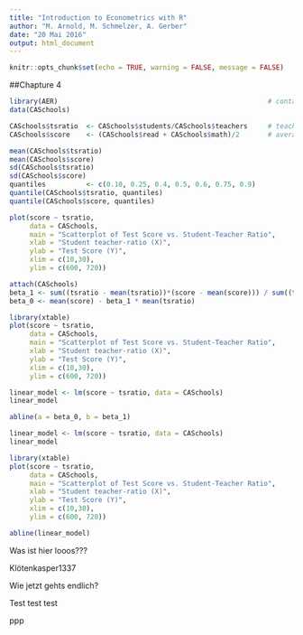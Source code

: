 ```yaml
---
title: "Introduction to Econometrics with R"
author: "M. Arnold, M. Schmelzer, A. Gerber"
date: "20 Mai 2016"
output: html_document
---
```


```r
knitr::opts_chunk$set(echo = TRUE, warning = FALSE, message = FALSE)
```



##Chapture 4

```r
library(AER)                                                    # contains the dataset 
data(CASchools) 

CASchools$tsratio  <- CASchools$students/CASchools$teachers     # teacher-student-ratio
CASchools$score    <- (CASchools$read + CASchools$math)/2       # average test-score

mean(CASchools$tsratio) 
mean(CASchools$score)
sd(CASchools$tsratio) 
sd(CASchools$score)
quantiles          <- c(0.10, 0.25, 0.4, 0.5, 0.6, 0.75, 0.9)
quantile(CASchools$tsratio, quantiles)
quantile(CASchools$score, quantiles)

```




```r
plot(score ~ tsratio, 
     data = CASchools,
     main = "Scatterplot of Test Score vs. Student-Teacher Ratio", 
     xlab = "Student teacher-ratio (X)",
     ylab = "Test Score (Y)",
     xlim = c(10,30),
     ylim = c(600, 720))
```

```r
attach(CASchools)
beta_1 <- sum((tsratio - mean(tsratio))*(score - mean(score))) / sum((tsratio - mean(tsratio))^2)
beta_0 <- mean(score) - beta_1 * mean(tsratio)
```

```r
library(xtable)
plot(score ~ tsratio, 
     data = CASchools,
     main = "Scatterplot of Test Score vs. Student-Teacher Ratio", 
     xlab = "Student teacher-ratio (X)",
     ylab = "Test Score (Y)",
     xlim = c(10,30),
     ylim = c(600, 720))

linear_model <- lm(score ~ tsratio, data = CASchools)
linear_model

abline(a = beta_0, b = beta_1)
```


```r
linear_model <- lm(score ~ tsratio, data = CASchools)
linear_model
```

```r
library(xtable)
plot(score ~ tsratio, 
     data = CASchools,
     main = "Scatterplot of Test Score vs. Student-Teacher Ratio", 
     xlab = "Student teacher-ratio (X)",
     ylab = "Test Score (Y)",
     xlim = c(10,30),
     ylim = c(600, 720))

abline(linear_model)
```


Was ist hier looos???

Klötenkasper1337

Wie jetzt gehts endlich?


Test test test


ppp
